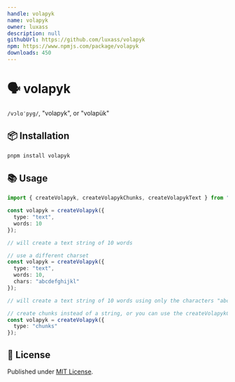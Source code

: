 ```yaml
---
handle: volapyk
name: volapyk
owner: luxass
description: null
githubUrl: https://github.com/luxass/volapyk
npm: https://www.npmjs.com/package/volapyk
downloads: 450
---
```


# 🗣️ volapyk

`/vɔlɑˈpyg/`, "volapyk", or "volapük"

## 📦 Installation

```sh
pnpm install volapyk
```

## 📚 Usage

```ts
import { createVolapyk, createVolapykChunks, createVolapykText } from "volapyk";

const volapyk = createVolapyk({
  type: "text",
  words: 10
});

// will create a text string of 10 words

// use a different charset
const volapyk = createVolapyk({
  type: "text",
  words: 10,
  chars: "abcdefghijkl"
});

// will create a text string of 10 words using only the characters "abcdefghijkl"

// create chunks instead of a string, or you can use the createVolapykChunks function
const volapyk = createVolapyk({
  type: "chunks"
});
```

## 📄 License

Published under [MIT License](https://github.com/luxass/volapyk/blob/main/LICENSE).
